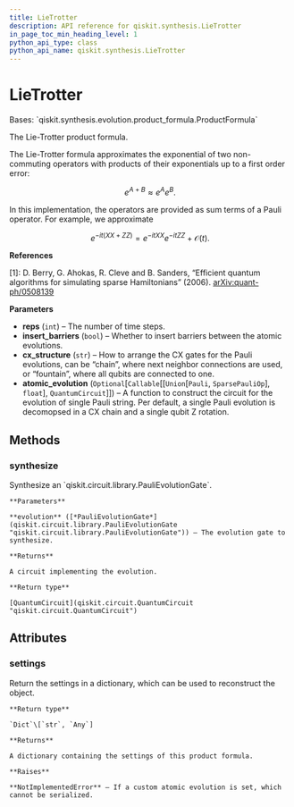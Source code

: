 ```yaml
---
title: LieTrotter
description: API reference for qiskit.synthesis.LieTrotter
in_page_toc_min_heading_level: 1
python_api_type: class
python_api_name: qiskit.synthesis.LieTrotter
---
```


# LieTrotter

<Class id="qiskit.synthesis.LieTrotter" isDedicatedPage={true} github="https://github.com/qiskit/qiskit/tree/stable/0.20/qiskit/synthesis/evolution/lie_trotter.py" signature="LieTrotter(reps=1, insert_barriers=False, cx_structure='chain', atomic_evolution=None)" modifiers="class">
  Bases: `qiskit.synthesis.evolution.product_formula.ProductFormula`

  The Lie-Trotter product formula.

  The Lie-Trotter formula approximates the exponential of two non-commuting operators with products of their exponentials up to a first order error:

$$
e^{A + B} \approx e^{A}e^{B}.
$$

  In this implementation, the operators are provided as sum terms of a Pauli operator. For example, we approximate

$$
e^{-it(XX + ZZ)} = e^{-it XX}e^{-it ZZ} + \mathcal{O}(t).
$$

  **References**

  \[1]: D. Berry, G. Ahokas, R. Cleve and B. Sanders, “Efficient quantum algorithms for simulating sparse Hamiltonians” (2006). [arXiv:quant-ph/0508139](https://arxiv.org/abs/quant-ph/0508139)

  **Parameters**

  *   **reps** (`int`) – The number of time steps.
  *   **insert\_barriers** (`bool`) – Whether to insert barriers between the atomic evolutions.
  *   **cx\_structure** (`str`) – How to arrange the CX gates for the Pauli evolutions, can be “chain”, where next neighbor connections are used, or “fountain”, where all qubits are connected to one.
  *   **atomic\_evolution** (`Optional`\[`Callable`\[\[`Union`\[`Pauli`, `SparsePauliOp`], `float`], `QuantumCircuit`]]) – A function to construct the circuit for the evolution of single Pauli string. Per default, a single Pauli evolution is decomopsed in a CX chain and a single qubit Z rotation.

  ## Methods

  <span id="qiskit-synthesis-lietrotter-synthesize" />

  ### synthesize

  <Function id="qiskit.synthesis.LieTrotter.synthesize" signature="LieTrotter.synthesize(evolution)">
    Synthesize an `qiskit.circuit.library.PauliEvolutionGate`.

    **Parameters**

    **evolution** ([*PauliEvolutionGate*](qiskit.circuit.library.PauliEvolutionGate "qiskit.circuit.library.PauliEvolutionGate")) – The evolution gate to synthesize.

    **Returns**

    A circuit implementing the evolution.

    **Return type**

    [QuantumCircuit](qiskit.circuit.QuantumCircuit "qiskit.circuit.QuantumCircuit")
  </Function>

  ## Attributes

  ### settings

  <Attribute id="qiskit.synthesis.LieTrotter.settings">
    Return the settings in a dictionary, which can be used to reconstruct the object.

    **Return type**

    `Dict`\[`str`, `Any`]

    **Returns**

    A dictionary containing the settings of this product formula.

    **Raises**

    **NotImplementedError** – If a custom atomic evolution is set, which cannot be serialized.
  </Attribute>
</Class>

